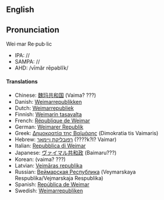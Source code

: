 {{Wikipedia}}
==English==
==Pronunciation==
Wei·mar Re·pub·lic

*IPA: //
*SAMPA: //
*AHD: /vīmăr rēpəblĭk/

==== Translations ====

*Chinese: [[魏玛共和国]] (Vaima? ???)
*Danish: [[Weimarrepublikken]]
*Dutch: [[Weimarrepubliek]]
*Finnish: [[Weimarin tasavalta]]
*French: [[République de Weimar]]
*German: [[Weimarer Republik]]
*Greek: [[Δημοκρατία της Βαϊμάρης]] (Dimokratia tis Vaimaris)
*Hebrew: [[רפובליקת ויימאר]] (????k?l? Vaimar)
*Italian: [[Repubblica di Weimar]]
*Japanese: [[ヴァイマル共和政]] (Baimaru???)
*Korean: [[]] (vaima? ???)
*Latvian: [[Veimāras republika]]
*Russian: [[Веймарская Республика]] (Veymarskaya Respublika/Vejmarskaja Respublika)
*Spanish: [[República de Weimar]]
*Swedish: [[Weimarrepubliken]]
